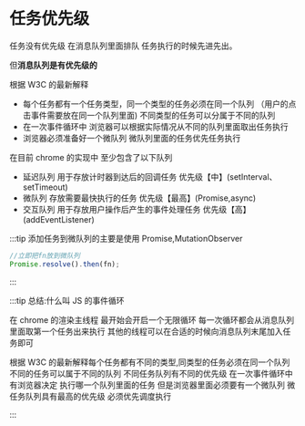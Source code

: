 # 任务优先级

任务没有优先级 在消息队列里面排队 任务执行的时候先进先出。

但**消息队列是有优先级的**

根据 W3C 的最新解释

- 每个任务都有一个任务类型，同一个类型的任务必须在同一个队列 （用户的点击事件需要放在同一个队列里面) 不同类型的任务可以分属于不同的队列
- 在一次事件循环中 浏览器可以根据实际情况从不同的队列里面取出任务执行
- 浏览器必须准备好一个微队列 微队列里面的任务优先任务执行

在目前 chrome 的实现中 至少包含了以下队列

- 延迟队列 用于存放计时器到达后的回调任务 优先级【中】(setInterval、setTimeout)
- 微队列 存放需要最快执行的任务 优先级【最高】(Promise,async)
- 交互队列 用于存放用户操作后产生的事件处理任务 优先级【高】(addEventListener)

:::tip
添加任务到微队列的主要是使用 Promise,MutationObserver

```javascript
//立即把fn放到微队列
Promise.resolve().then(fn);
```

:::

:::tip
总结:什么叫 JS 的事件循环

在 chrome 的渲染主线程 最开始会开启一个无限循环 每一次循环都会从消息队列里面取第一个任务出来执行 其他的线程可以在合适的时候向消息队列末尾加入任务即可

根据 W3C 的最新解释每个任务都有不同的类型,同类型的任务必须在同一个队列 不同的任务可以属于不同的队列 不同任务队列有不同的优先级 在一次事件循环中 有浏览器决定
执行哪一个队列里面的任务 但是浏览器里面必须要有一个微队列 微任务队列具有最高的优先级 必须优先调度执行

:::
